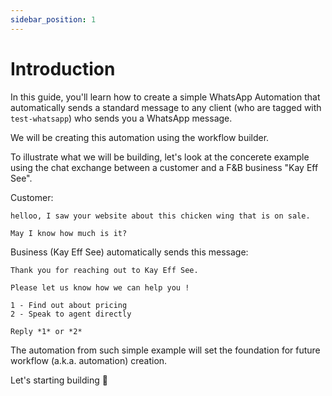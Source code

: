 ```yaml
---
sidebar_position: 1
---
```


# Introduction
In this guide, you'll learn how to create a simple WhatsApp Automation that automatically sends a standard message to 
any client (who are tagged with `test-whatsapp`) who sends you a WhatsApp message.

We will be creating this automation using the workflow builder.

To illustrate what we will be building, let's look at the concerete example using the chat exchange between a customer
and a F&B business "Kay Eff See".

Customer:

    helloo, I saw your website about this chicken wing that is on sale.
    
    May I know how much is it?


Business (Kay Eff See) automatically sends this message:

    Thank you for reaching out to Kay Eff See.

    Please let us know how we can help you !

    1 - Find out about pricing
    2 - Speak to agent directly

    Reply *1* or *2*

The automation from such simple example will set the foundation for future workflow (a.k.a. automation) creation.

Let's starting building 🦾

